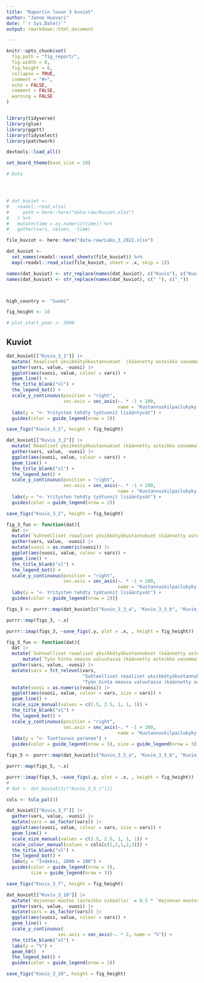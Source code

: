 ```yaml
---
title: "Raportin luvun 3 kuviot"
author: "Janne Huovari"
date: "`r Sys.Date()`"
output: rmarkdown::html_document

---
```


```r
knitr::opts_chunk$set(
  fig.path = "fig_report/",
  fig.width = 8,
  fig.height = 6,
  collapse = TRUE,
  comment = "#>", 
  echo = FALSE, 
  comment = FALSE, 
  warning = FALSE
)


library(tidyverse)
library(glue)
library(ggptt)
library(tidyselect)
library(patchwork)

devtools::load_all()

set_board_theme(base_size = 10)

# Data




# dat_kuviot <- 
#   readxl::read_xlsx(
#     path = here::here("data-raw/Kuviot.xlsx")
#   ) %>% 
#   mutate(time = as.numeric(time)) %>% 
#   gather(vars, values, -time)

file_kuviot <- here::here("data-raw/Luku_3_2022.xlsx")

dat_kuviot <- 
  set_names(readxl::excel_sheets(file_kuviot)) %>% 
  map(~readxl::read_xlsx(file_kuviot, sheet = .x, skip = 1))  

names(dat_kuviot) <- str_replace(names(dat_kuviot), c("Kuvio"), c("Kuvio_3"))
names(dat_kuviot) <- str_replace(names(dat_kuviot), c(" "), c("_"))



high_country <- "Suomi"

fig_height <- 10

# plot_start_year <- 2000

```

## Kuviot

```r

dat_kuviot[["Kuvio_3_1"]] |> 
  mutate(`Reaaliset yksikkötyökustannukset  (käännetty asteikko vasemmalla)` = -1 * `Reaaliset yksikkötyökustannukset  (käännetty asteikko vasemmalla)` + 200) |> 
  gather(vars, value, -vuosi) |> 
  ggplot(aes(vuosi, value, colour = vars)) +
  geom_line() +
  the_title_blank("xl") +
  the_legend_bot() +
  scale_y_continuous(position = "right", 
                     sec.axis = sec_axis(~. * -1 + 200, 
                                         name = "Kustannuskilpailukyky paranee ->")) +
  labs(y = "<- Yritysten tehdty työtunnit lisääntyvät") +
  guides(color = guide_legend(nrow = 2))

save_figs("Kuvio_3_1", height = fig_height)

```

```r

dat_kuviot[["Kuvio_3_2"]] |> 
  mutate(`Reaaliset yksikkötyökustannukset (käännetty asteikko vasemmalla)` = -1 * `Reaaliset yksikkötyökustannukset (käännetty asteikko vasemmalla)` + 200) |> 
  gather(vars, value, -vuosi) |> 
  ggplot(aes(vuosi, value, colour = vars)) +
  geom_line() +
  the_title_blank("xl") +
  the_legend_bot() +
  scale_y_continuous(position = "right", 
                     sec.axis = sec_axis(~. * -1 + 200, 
                                         name = "Kustannuskilpailukyky paranee ->")) +
  labs(y = "<- Yritysten tehdty työtunnit lisääntyvät") +
  guides(color = guide_legend(nrow = 2))

save_figs("Kuvio_3_2", height = fig_height)

```

```r



fig_3_fun <- function(dat){
  dat |> 
  mutate(`Suhteelliset reaaliset yksikkötyökustannukset (käännetty asteikko vasemmalla)` = -1 * `Suhteelliset reaaliset yksikkötyökustannukset (käännetty asteikko vasemmalla)` + 200) |> 
  gather(vars, value, -vuosi) |> 
  mutate(vuosi = as.numeric(vuosi)) |> 
  ggplot(aes(vuosi, value, colour = vars)) +
  geom_line() +
  the_title_blank("xl") +
  the_legend_bot() +
  scale_y_continuous(position = "right", 
                     sec.axis = sec_axis(~. * -1 + 200, 
                                         name = "Kustannuskilpailukyky paranee ->")) +
  labs(y = "<- Yritysten tehdty työtunnit lisääntyvät") +
  guides(color = guide_legend(nrow = 2))}

figs_3 <- purrr::map(dat_kuviot[c("Kuvio_3_3_a", "Kuvio_3_3_b", "Kuvio_3_3_c")], fig_3_fun)

purrr::map(figs_3, ~.x)

purrr::imap(figs_3, ~save_figs(.y, plot = .x, , height = fig_height))

```

```r



fig_5_fun <- function(dat){
  dat |> 
  mutate(`Suhteelliset reaaliset yksikkötyökustannukset (käännetty asteikko vasemmalla)` = -1 * `Suhteelliset reaaliset yksikkötyökustannukset (käännetty asteikko vasemmalla)` + 200) |> 
      mutate(`Työn hinta omassa valuutassa (käännetty asteikko vasemmalla)` = -1 * `Työn hinta omassa valuutassa (käännetty asteikko vasemmalla)` + 200) |> 
  gather(vars, value, -vuosi) |> 
  mutate(vars = fct_relevel(vars, 
                            "Suhteelliset reaaliset yksikkötyökustannukset (käännetty asteikko vasemmalla)",
                            "Työn hinta omassa valuutassa (käännetty asteikko vasemmalla)")) |> 
  mutate(vuosi = as.numeric(vuosi)) |> 
  ggplot(aes(vuosi, value, colour = vars, size = vars)) +
  geom_line() +
  scale_size_manual(values = c(2.5, 2.5, 1, 1, 1)) +
  the_title_blank("xl") +
  the_legend_bot() +
  scale_y_continuous(position = "right", 
                     sec.axis = sec_axis(~. * -1 + 200, 
                                         name = "Kustannuskilpailukyky paranee ->")) +
  labs(y = "<- Tuottavuus paranee") +
  guides(color = guide_legend(nrow = 3), size = guide_legend(nrow = 3))}

figs_5 <- purrr::map(dat_kuviot[c("Kuvio_3_5_a", "Kuvio_3_5_b", "Kuvio_3_5_c")], fig_5_fun)

purrr::map(figs_5, ~.x)

purrr::imap(figs_5, ~save_figs(.y, plot = .x, , height = fig_height))
# 
# dat <- dat_kuviot[[c("Kuvio_3_5_c")]]

```

```r

cols <- tula_pal(3)

dat_kuviot[["Kuvio_3_7"]] |> 
  gather(vars, value, -vuosi) |> 
  mutate(vars = as_factor(vars)) |> 
  ggplot(aes(vuosi, value, colour = vars, size = vars)) +
  geom_line() +
  scale_size_manual(values = c(2.5, 2.5, 1, 1, 1)) +
  scale_colour_manual(values = cols[c(1,2,1,2,3)]) +
  the_title_blank("xl") +
  the_legend_bot() +
  labs(y = "Indeksi, 2000 = 100") +
  guides(color = guide_legend(nrow = 3),
         size = guide_legend(nrow = 3))

save_figs("Kuvio_3_7", height = fig_height)

```

```r

dat_kuviot[["Kuvio_3_10"]] |> 
  mutate(`Hajonnan muutos (asteikko oikealla)` = 0.5 * `Hajonnan muutos (asteikko oikealla)`) |> 
  gather(vars, value, -vuosi) |> 
  mutate(vars = as_factor(vars)) |> 
  ggplot(aes(vuosi, value, colour = vars)) +
  geom_line() +
  scale_y_continuous(
                   sec.axis = sec_axis(~. * 2, name = "%")) +
  the_title_blank("xl") +
  labs(y = "%") +
  geom_h0()  +
  the_legend_bot() +
  guides(color = guide_legend(nrow = 2))

save_figs("Kuvio_3_10", height = fig_height)

```

